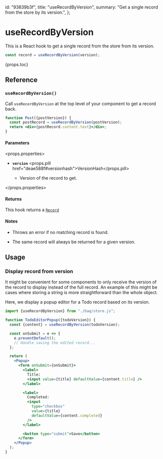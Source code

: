   id: "93839b3f",
  title: "useRecordByVersion",
  summary: "Get a single record from the store by its version.",
};

# useRecordByVersion

This is a React hook to get a single record from the store from its version.

```jsx
const record = useRecordByVersion(version);
```

{props.toc}

## Reference

### `useRecordByVersion()`

Call `useRecordByVersion` at the top level of your component to get a record back.

```jsx
function Post({postVersion}) {
  const postRecord = useRecordByVersion(postVersion);
  return <div>{postRecord.content.text}</div>;
}
```

#### Parameters

<props.properties>

- **`version`** <props.pill href="deae588f#versionhash">VersionHash</props.pill>

  - Version of the record to get.

</props.properties>

#### Returns

This hook returns a [`Record`](/docs/reference/record)

#### Notes

- Throws an error if no matching record is found.

- The same record will always be returned for a given version.

## Usage

### Display record from version

It might be convenient for some components to only receive the version of the record to display instead of the full record. An example of this might be cases where storing a string is more straightforward than the whole object.

Here, we display a popup editor for a Todo record based on its version.

```jsx
import {useRecordByVersion} from "./baq/store.js";

function TodoEditorPopup({todoVersion}) {
  const {content} = useRecordByVersion(todoVersion);

  const onSubmit = e => {
    e.preventDefault();
    // Handle saving the edited record...
  };

  return (
    <Popup>
      <form onSubmit={onSubmit}>
        <label>
          Title:
          <input value={title} defaultValue={content.title} />
        </label>

        <label>
          Completed:
          <input
            type="checkbox"
            value={title}
            defaultValue={content.completed}
          />
        </label>

        <button type="submit">Save</button>
      </form>
    </Popup>
  );
}
```
